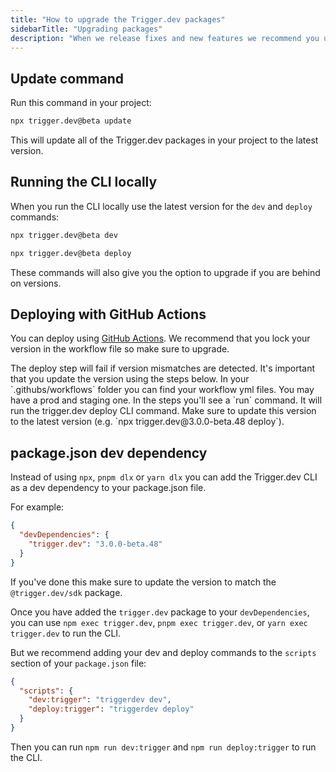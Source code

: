 ```yaml
---
title: "How to upgrade the Trigger.dev packages"
sidebarTitle: "Upgrading packages"
description: "When we release fixes and new features we recommend you upgrade your Trigger.dev packages."
---
```


## Update command

Run this command in your project:

```sh
npx trigger.dev@beta update
```

This will update all of the Trigger.dev packages in your project to the latest version.

## Running the CLI locally

When you run the CLI locally use the latest version for the `dev` and `deploy` commands:

```sh
npx trigger.dev@beta dev
```

```sh
npx trigger.dev@beta deploy
```

These commands will also give you the option to upgrade if you are behind on versions.

## Deploying with GitHub Actions

You can deploy using [GitHub Actions](/github-actions). We recommend that you lock your version in the workflow file so make sure to upgrade.

<Warning>
  The deploy step will fail if version mismatches are detected. It's important that you update the
  version using the steps below.
</Warning>

<Steps>
  <Step title="Find your workflow file">
    In your `.githubs/workflows` folder you can find your workflow yml files. You may have a prod
    and staging one.
  </Step>
  <Step title="Update the version for the run command">
    In the steps you'll see a `run` command. It will run the trigger.dev deploy CLI command. Make
    sure to update this version to the latest version (e.g. `npx trigger.dev@3.0.0-beta.48 deploy`).
  </Step>
</Steps>

## package.json dev dependency

Instead of using `npx`, `pnpm dlx` or `yarn dlx` you can add the Trigger.dev CLI as a dev dependency to your package.json file.

For example:

```json
{
  "devDependencies": {
    "trigger.dev": "3.0.0-beta.48"
  }
}
```

If you've done this make sure to update the version to match the `@trigger.dev/sdk` package.

Once you have added the `trigger.dev` package to your `devDependencies`, you can use `npm exec trigger.dev`, `pnpm exec trigger.dev`, or `yarn exec trigger.dev` to run the CLI.

But we recommend adding your dev and deploy commands to the `scripts` section of your `package.json` file:

```json
{
  "scripts": {
    "dev:trigger": "triggerdev dev",
    "deploy:trigger": "triggerdev deploy"
  }
}
```

Then you can run `npm run dev:trigger` and `npm run deploy:trigger` to run the CLI.
